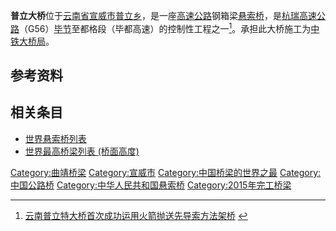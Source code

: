 {{multiple issues|
{{copyedit|time=2017-01-01T11:24:35+00:00}}
{{expand|time=2017-01-01T11:24:35+00:00}}
{{refimprove|time=2017-01-01T11:24:35+00:00}}
}}
{{Infobox bridge
|bridge_name=普立大桥
|native_name=
|image= PuliBridgeByHighestBridges.jpg
|caption= 
|official_name=
|carries= {{China Expwy Name|G56}}
|crosses=[[普立大沟|普立大沟]] 
|locale={{flagicon|CHN}} [[云南省|云南省]][[宣威市|宣威市]]
|maint=
|id=
|engineering=中交公路规划设计院
|design=[[悬索桥|悬索桥]]
|mainspan={{convert|628|m|ft|0}}
|length={{convert|1040|m|ft|0}}
|width={{convert|27.9|m|ft|0}}
|clearance=
|below={{convert|500|m|ft|0}}
|height={{convert|153.5|m|ft|0}}
|traffic=
|begin=2013年
|complete=
|open=2015年8月25日
|closed=
|toll=
|builder= 中铁大桥局
|cost= 5.19亿元[[人民币|人民币]]
|coordinates      = {{coord|26.323114|104.586747|region:CN-53|display=inline,title}}
| map_type            = China Yunnan
}}

'''普立大桥'''位于[[云南省|云南省]][[宣威市|宣威市]][[普立乡|普立乡]]，是一座[[高速公路|高速公路]]钢箱梁[[悬索桥|悬索桥]]，是[[杭瑞高速公路|杭瑞高速公路]]（G56）[[毕节|毕节]]至都格段（毕都高速）的控制性工程之一<ref>[http://www.yn.xinhuanet.com/v/2014-01/13/c_133039886.htm 云南普立特大桥首次成功运用火箭抛送先导索方法架桥] {{webarchive|url=https://web.archive.org/web/20170101231755/http://www.yn.xinhuanet.com/v/2014-01/13/c_133039886.htm |date=2017-01-01 }}</ref>。承担此大桥施工为[[中铁大桥局|中铁大桥局]]。

==参考资料==
{{reflist|2}}

==相关条目==
{{commonscat|Puli Bridge}}
* [[世界悬索桥列表|世界悬索桥列表]]
* [[世界最高桥梁列表_(桥面高度)|世界最高桥梁列表 (桥面高度)]]

{{DEFAULTSORT:P}}
 
[[Category:曲靖桥梁|Category:曲靖桥梁]]
[[Category:宣威市|Category:宣威市]]
[[Category:中国桥梁的世界之最|Category:中国桥梁的世界之最]]
[[Category:中国公路桥|Category:中国公路桥]]
[[Category:中华人民共和国悬索桥|Category:中华人民共和国悬索桥]]
[[Category:2015年完工桥梁|Category:2015年完工桥梁]]
{{bridge-stub}}
